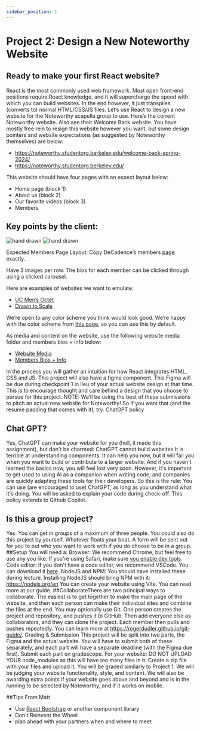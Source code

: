 ```yaml
---
sidebar_position: 1
---
```

# Project 2: Design a New Noteworthy Website

## Ready to make your first React website?

React is the most commonly used web framework. Most open front-end positions require React knowledge, and it will supercharge the speed with which you can build websites. In the end however, it just transpiles (converts to) normal HTML/CSS/JS files.
Let’s use React to design a new website for the Noteworthy acapella group to use. Here’s the current Noteworthy website. Also see their Welcome Back website. You have mostly free rein to resign this website however you want, but some design pointers and website expectations (as suggested by Noteworthy themselves) are below:

- https://noteworthy.studentorg.berkeley.edu/welcome-back-spring-2024/
- https://noteworthy.studentorg.berkeley.edu/

This website should have four pages with an expect layout below:
- Home page (block 1)
- About us (block 2)
- Our favorite videos (block 3)
- Members

## Key points by the client:
![hand drawn](NoteworthyAssets\Project2File1.png)
![hand drawn](NoteworthyAssets\Project2File2.png)


Expected Members Page Layout:
Copy DeCadence’s members [page](https://decadence.berkeley.edu/) exactly.

Have 3 images per row.
The bios for each member can be clicked through using a clicked carousel.

Here are examples of websites we want to emulate:
- [UC Men’s Octet](https://mensoctet.berkeley.edu/)
- [Drawn to Scale](https://drawntoscale.berkeley.edu/)

We’re open to any color scheme you think would look good. We’re happy with the color scheme from [this page](https://noteworthy.berkeley.edu/welcome-back-spring-2024/), so you can use this by default.

As media and content on the website, use the following website media folder and members bios + info below:
- [Website Media](https://drive.google.com/drive/folders/15dGomTiLMZ2z_doHh0zp3pA9spGsr8HT?usp=drive_link)
- [Members Bios + Info](https://docs.google.com/spreadsheets/d/1NWdNfx4CH4_cY8lPHSJBTnxYcYAjjBgUOnd1cPDL6d8/edit?resourcekey#gid=1687110568)

In the process you will gather an intuition for how React integrates HTML, CSS and JS.
This project will also have a figma component. This Figma will be due during checkpoint 1 in lieu of your actual website design at that time. This is to encourage thought and care behind a design that you choose to pursue for this project.
NOTE: We’ll be using the best of these submissions to pitch an actual new website for Noteworthy! So if you want that (and the resume padding that comes with it), try.
ChatGPT policy​

## Chat GPT?
Yes, ChatGPT can make your website for you (hell, it made this assignment), but don't be charmed: ChatGPT cannot build websites.It is terrible at understanding components. It can help you now, but it will fail you when you want to build or contribute to a larger website. And if you haven't learned the basics now, you will feel lost very soon.
However, it's important to get used to using AI as a companion when writing code, and companies are quickly adapting these tools for their developers.
So this is the rule: You can use (are encouraged to use) ChatGPT, as long as you understand what it's doing. You will be asked to explain your code during check-off.
This policy extends to Github Copilot.

## Is this a group project?​
Yes. You can get in groups of a maximum of three people. You could also do this project by yourself. Whatever floats your boat. A form will be sent out for you to put who you want to work with if you do choose to be in a group.
##Setup​
You will need a:
Browser: We recommend Chrome, but feel free to use any you like. If you're using Safari, make sure [you enable dev tools](https://developer.apple.com/library/content/documentation/NetworkingInternetWeb/Conceptual/Web_Inspector_Tutorial/EnableWebInspector/EnableWebInspector.html).
Code editor: If you don't have a code editor, we recommend VSCode. You can download it [here](https://aka.ms/visual-studio-code).
NodeJS and NPM: You should have installed these during lecture. Installing NodeJS should bring NPM with it: https://nodejs.org/en
You can create your website using Vite. You can read more at our guide.
##Collaborate​
There are two principal ways to collaborate. The easiest is to get together to make the main page of the website, and then each person can make their individual sites and combine the files at the end.
You may optionally use Git. One person creates the project and repository, and pushes it to GitHub. Then add everyone else as collaborators, and they can clone the project. Each member then pulls and pushes repeatedly. You can learn more at https://rogerdudler.github.io/git-guide/.
Grading & Submission
This project will be split into two parts, the Figma and the actual website. You will have to submit both of these separately, and each part will have a separate deadline (with the Figma due first).
Submit each part on gradescope.
For your website: DO NOT UPLOAD YOUR node_modules as this will have too many files in it. Create a zip file with your files and upload it.
You will be graded similarly to Project 1. We will be judging your website functionality, style, and content. We will also be awarding extra points if your website goes above and beyond and is in the running to be selected by Noteworthy, and if it works on mobile.

##Tips From Matt
- Use [React Bootstrap](https://react-bootstrap.netlify.app/docs/getting-started/introduction#examples) or another component library 
- Don't Reinvent the Wheel
- plan ahead with your partners when and where to meet

